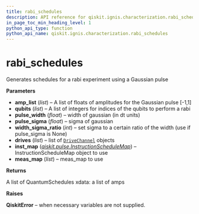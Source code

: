 ```yaml
---
title: rabi_schedules
description: API reference for qiskit.ignis.characterization.rabi_schedules
in_page_toc_min_heading_level: 1
python_api_type: function
python_api_name: qiskit.ignis.characterization.rabi_schedules
---
```


<span id="rabi-schedules" />

# rabi\_schedules

<Function id="qiskit.ignis.characterization.rabi_schedules" isDedicatedPage={true} github="https://github.com/qiskit-community/qiskit-ignis/tree/stable/0.3/qiskit/ignis/characterization/calibrations/pulse_schedules.py" signature="rabi_schedules(amp_list, qubits, pulse_width, pulse_sigma=None, width_sigma_ratio=4, drives=None, inst_map=None, meas_map=None)">
  Generates schedules for a rabi experiment using a Gaussian pulse

  **Parameters**

  *   **amp\_list** (*list*) – A list of floats of amplitudes for the Gaussian pulse \[-1,1]
  *   **qubits** (*list*) – A list of integers for indices of the qubits to perform a rabi
  *   **pulse\_width** (*float*) – width of gaussian (in dt units)
  *   **pulse\_sigma** (*float*) – sigma of gaussian
  *   **width\_sigma\_ratio** (*int*) – set sigma to a certain ratio of the width (use if pulse\_sigma is None)
  *   **drives** (*list*) – list of [`DriveChannel`](qiskit.pulse.DriveChannel "qiskit.pulse.DriveChannel") objects
  *   **inst\_map** ([*qiskit.pulse.InstructionScheduleMap*](qiskit.pulse.InstructionScheduleMap "qiskit.pulse.InstructionScheduleMap")) – InstructionScheduleMap object to use
  *   **meas\_map** (*list*) – meas\_map to use

  **Returns**

  A list of QuantumSchedules xdata: a list of amps

  **Raises**

  **QiskitError** – when necessary variables are not supplied.
</Function>

